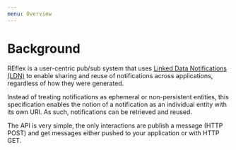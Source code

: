 ```yaml
---
menu: Overview
---
```


# Background

REflex is a user-centric pub/sub system that uses [Linked Data Notifications (LDN)](https://www.w3.org/TR/ldn/) 
to enable sharing and reuse of notifications across applications, regardless of how they were generated. 

Instead of treating notifications as ephemeral or non-persistent entities, this specification enables the notion of a 
notification as an individual entity with its own URI. As such, notifications can be retrieved and reused. 

The API is very simple, the only interactions are publish a message (HTTP POST) and get messages either pushed to your 
application or with HTTP GET.  